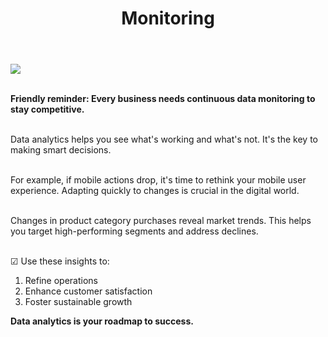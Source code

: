 ﻿---
title: "Monitoring"
publishedAt: "2024-10-28"
summary: "Every business needs continuous data monitoring to stay competitive."
image: "/features_monitoring.png"
---

<img class="shadow rounded-2xl p-0" src="/features_monitoring.png" />
<br><br>

**Friendly reminder: Every business needs continuous data monitoring to stay competitive.**
<br><br>

Data analytics helps you see what's working and what's not. It's the key to making smart decisions.
<br><br>

For example, if mobile actions drop, it's time to rethink your mobile user experience. Adapting quickly to changes is crucial in the digital world.
<br><br>

Changes in product category purchases reveal market trends. This helps you target high-performing segments and address declines.
<br><br>

<div>

☑ Use these insights to:
1. Refine operations
2. Enhance customer satisfaction
3. Foster sustainable growth

</div>

**Data analytics is your roadmap to success.**